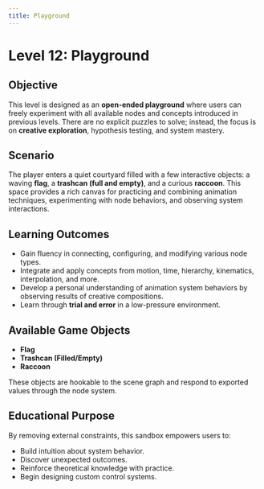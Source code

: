 ```yaml
---
title: Playground
---
```


# Level 12: Playground

## Objective

This level is designed as an **open-ended playground** where users can freely experiment with all available nodes and concepts introduced in previous levels. There are no explicit puzzles to solve; instead, the focus is on **creative exploration**, hypothesis testing, and system mastery.

## Scenario

The player enters a quiet courtyard filled with a few interactive objects: a waving **flag**, a **trashcan (full and empty)**, and a curious **raccoon**. This space provides a rich canvas for practicing and combining animation techniques, experimenting with node behaviors, and observing system interactions.

## Learning Outcomes

- Gain fluency in connecting, configuring, and modifying various node types.
- Integrate and apply concepts from motion, time, hierarchy, kinematics, interpolation, and more.
- Develop a personal understanding of animation system behaviors by observing results of creative compositions.
- Learn through **trial and error** in a low-pressure environment.

## Available Game Objects

- **Flag**
- **Trashcan (Filled/Empty)**
- **Raccoon**

These objects are hookable to the scene graph and respond to exported values through the node system.

## Educational Purpose

By removing external constraints, this sandbox empowers users to:

- Build intuition about system behavior.
- Discover unexpected outcomes.
- Reinforce theoretical knowledge with practice.
- Begin designing custom control systems.
